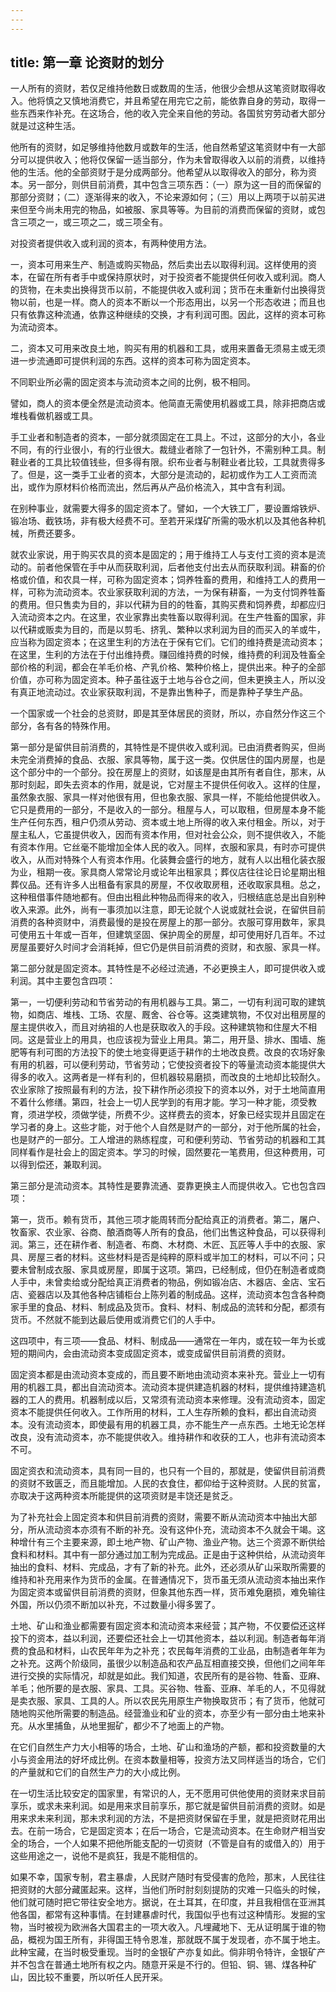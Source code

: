 ```yaml
---
---
---
```

title: 第一章 论资财的划分
---

一人所有的资财，若仅足维持他数日或数周的生活，他很少会想从这笔资财取得收入。他将慎之又慎地消费它，并且希望在用完它之前，能依靠自身的劳动，取得一些东西来作补充。在这场合，他的收入完全来自他的劳动。各国贫穷劳动者大部分就是过这种生活。

他所有的资财，如足够维持他数月或数年的生活，他自然希望这笔资财中有一大部分可以提供收入；他将仅保留一适当部分，作为未曾取得收入以前的消费，以维持他的生活。他的全部资财于是分成两部分。他希望从以取得收入的部分，称为资本。另一部分，则供目前消费，其中包含三项东西：（一）原为这一目的而保留的那部分资财；（二）逐渐得来的收入，不论来源如何；（三）用以上两项于以前买进来但至今尚未用完的物品，如被服、家具等等。为目前的消费而保留的资财，或包含三项之一，或三项之二，或三项全有。

对投资者提供收入或利润的资本，有两种使用方法。

一，资本可用来生产、制造或购买物品，然后卖出去以取得利润。这样使用的资本，在留在所有者手中或保持原状时，对于投资者不能提供任何收入或利润。商人的货物，在未卖出换得货币以前，不能提供收入或利润；货币在未重新付出换得货物以前，也是一样。商人的资本不断以一个形态用出，以另一个形态收进；而且也只有依靠这种流通，依靠这种继续的交换，才有利润可图。因此，这样的资本可称为流动资本。

二，资本又可用来改良土地，购买有用的机器和工具，或用来置备无须易主或无须进一步流通即可提供利润的东西。这样的资本可称为固定资本。

不同职业所必需的固定资本与流动资本之间的比例，极不相同。

譬如，商人的资本便全然是流动资本。他简直无需使用机器或工具，除非把商店或堆栈看做机器或工具。

手工业者和制造者的资本，一部分就须固定在工具上。不过，这部分的大小，各业不同，有的行业很小，有的行业很大。裁缝业者除了一包针外，不需别种工具。制鞋业者的工具比较值钱些，但多得有限。织布业者与制鞋业者比较，工具就贵得多了。但是，这一类手工业者的资本，大部分是流动的，起初或作为工人工资而流出，或作为原材料价格而流出，然后再从产品价格流入，其中含有利润。

在别种事业，就需要大得多的固定资本了。譬如，一个大铁工厂，要设置熔铁炉、锻冶场、截铁场，非有极大经费不可。至若开采煤矿所需的吸水机以及其他各种机械，所费还要多。

就农业家说，用于购买农具的资本是固定的；用于维持工人与支付工资的资本是流动的。前者他保管在手中从而获取利润，后者他支付出去从而获取利润。耕畜的价格或价值，和农具一样，可称为固定资本；饲养牲畜的费用，和维持工人的费用一样，可称为流动资本。农业家获取利润的方法，一为保有耕畜，一为支付饲养牲畜的费用。但只售卖为目的，非以代耕为目的的牲畜，其购买费和饲养费，却都应归入流动资本之内。在这里，农业家靠出卖牲畜以取得利润。在生产牲畜的国家，非以代耕或贩卖为目的，而是以剪毛、挤乳、繁种以求利润为目的而买入的羊或牛，应当称为固定资本；在这里生利的方法在于保有它们。它们的维持费是流动资本；在这里，生利的方法在于付出维持费。赚回维持费的时候，维持费的利润及牲畜全部价格的利润，都会在羊毛价格、产乳价格、繁种价格上，提供出来。种子的全部价值，亦可称为固定资本。种子虽往返于土地与谷仓之间，但未更换主人，所以没有真正地流动过。农业家获取利润，不是靠出售种子，而是靠种子孳生产品。

一个国家或一个社会的总资财，即是其至体居民的资财，所以，亦自然分作这三个部分，各有各的特殊作用。

第一部分是留供目前消费的，其特性是不提供收入或利润。已由消费者购买，但尚未完全消费掉的食品、衣服、家具等物，属于这一类。仅供居住的国内房屋，也是这个部分中的一个部分。投在房屋上的资财，如该屋是由其所有者自住，那末，从那时刻起，即失去资本的作用，就是说，它对屋主不提供任何收入。这样的住屋，虽然象衣服、家具一样对他很有用，但也象衣服、家具一样，不能给他提供收入。它只是费用的一部分，不是收入的一部分。租屋与人，可以取租，但房屋本身不能生产任何东西，租户仍须从劳动、资本或土地上所得的收入来付租金。所以，对于屋主私人，它虽提供收入，因而有资本作用，但对社会公众，则不提供收入，不能有资本作用。它丝毫不能增加全体人民的收入。同样，衣服和家具，有时亦可提供收入，从而对特殊个人有资本作用。化装舞会盛行的地方，就有人以出租化装衣服为业，租期一夜。家具商人常常论月或论年出租家具；葬仪店往往论日论星期出租葬仪品。还有许多人出租备有家具的房屋，不仅收取房租，还收取家具租。总之，这种租借事件随地都有。但由出租此种物品而得来的收入，归根结底总是出自别种收入来源。此外，尚有一事须加以注意，即无论就个人说或就社会说，在留供目前消费的各种资财中，消费最慢的是投在房屋上的那一部分。衣服可穿用数年，家具可使用五十年或一百年，但建筑坚固、保护周全的房屋，却可使用好几百年。不过房屋虽要好久时间才会消耗掉，但它仍是供目前消费的资财，和衣服、家具一样。

第二部分就是固定资本。其特性是不必经过流通，不必更换主人，即可提供收入或利润。其中主要包含四项：

第一，一切便利劳动和节省劳动的有用机器与工具。第二，一切有利润可取的建筑物，如商店、堆栈、工场、农屋、厩舍、谷仓等。这类建筑物，不仅对出租房屋的屋主提供收入，而且对纳祖的人也是获取收入的手段。这种建筑物和住屋大不相同。这是营业上的用具，也应该视为营业上用具。第二，用开垦、排水、围墙、施肥等有利可图的方法投下的使土地变得更适于耕作的土地改良费。改良的农场好象有用的机器，可以便利劳动，节省劳动；它使投资者投下的等量流动资本能提供大得多的收入。这两者是一样有利的，但机器较易磨损，而改良的土地却比较耐久。农业家除了按照最有利的方法，投下耕作所必须投下的资本以外，对于土地简直用不着什么修缮。第四，社会上一切人民学到的有用才能。学习一种才能，须受教育，须进学校，须做学徒，所费不少。这样费去的资本，好象已经实现并且固定在学习者的身上。这些才能，对于他个人自然是财产的一部分，对于他所属的社会，也是财产的一部分。工人增进的熟练程度，可和便利劳动、节省劳动的机器和工其同样看作是社会上的固定资本。学习的时候，固然要花一笔费用，但这种费用，可以得到偿还，兼取利润。





第三部分是流动资本。其特性是要靠流通、耍靠更换主人而提供收入。它也包含四项：

第一，货币。赖有货币，其他三项才能周转而分配给真正的消费者。第二，屠户、牧畜家、农业家、谷商、酿酒商等人所有的食品，他们出售这种食品，可以获得利润。第三，还在耕作者、制造者、布商、木材商、木匠、瓦匠等人手中的衣服、家具、房屋三者的材料。这些材料是否是纯粹的原料或半加工的材料，可以不问；只要未曾制成衣服、家具或房屋，即属于这项。第四，已经制成，但仍在制造者或商人手中，未曾卖给或分配给真正消费者的物品，例如锻冶店、木器店、金店、宝石店、瓷器店以及其他各种店铺柜台上陈列着的制成品。这样，流动资本包含各种商家手里的食品、材料、制成品及货币。食料、材料、制成品的流转和分配，都须有货币。不然就不能到达最后使用或消费它们的人手中。

这四项中，有三项——食品、材料、制成品——通常在一年内，或在较一年为长或短的期间内，会由流动资本变成固定资本，或变成留供目前消费的资财。

固定资本都是由流动资本变成的，而且要不断地由流动资本来补充。营业上一切有用的机器工具，都出自流动资本。流动资本提供建造机器的材料，提供维持建造机器的工人的费用。机器制成以后，又常须有流动资本来修理。没有流动资本，固定资本不能提供任何收入。工作所用的材料，工人生存所赖的食料，都出自流动资本。没有流动资本，即使最有用的机器工具，亦不能生产一点东西。土地无论怎样改良，没有流动资本，亦不能提供收入。维持耕作和收获的工人，也非有流动资本不可。

固定资衣和流动资本，具有同一目的，也只有一个目的，那就是，使留供目前消费的资财不致匮乏，而且能增加。人民的衣食住，都仰给于这种资财。人民的贫富，亦取决于这两种资本所能提供的这项资财是丰饶还是贫乏。

为了补充社会上固定资本和供目前消费的资财，需要不断从流动资本中抽出大部分，所从流动资本亦须有不断的补充。没有这仲仆充，流动资本不久就会干竭。这种增什有三个主要来源，即土地产物、矿山产物、渔业产物。达三个资源不断供给食料和材料。其中有一部分通过加工制为完成品。正是由于这种供给，从流动资年抽出的食料、材料、完成品，才有了新的补充。此外，还必须从矿山采取所需要的维持和补充用来作为货币的金属。在普通情况下，货币虽无须从流动资本抽出来作为固定资本或留供目前消费的资财，但象其他东西一样，货币难免磨损，难免输往外国，所以仍须不断加以补充，不过数量小得多罢了。

土地、矿山和渔业都需要有固定资本和流动资本来经营；其产物，不仅要偿还这样投下的资本，益以利润，还要偿还社会上一切其他资本，益以利润。制造者每年消费的食品和材料，山农民年年为之补充；农民每年消费的工业品，由制造者年年为之补充。这两个阶级同，虽很少以制造品和农产品互相直接交换，但他们之间年年进行交换的实际情况，却就是如此。我们知道，农民所有的是谷物、牲畜、亚麻、羊毛；他所要的是衣服、家具、工具。买谷物、牲畜、亚麻、羊毛的人，不见得就是卖衣服、家具、工具的人。所以农民先用原生产物换取货币；有了货币，他就可随地购买他所需要的制造品。经营渔业和矿业的资本，亦至少有一部分由土地来补充。从水里捕鱼，从地里掘矿，都少不了地面上的产物。

在它们自然生产力大小相等的场合，土地、矿山和渔场的产额，都和投资数量的大小与资金用法的好坏成比例。在资本数量相等，投资方法又同样适当的场合，它们的产量就和它们的自然生产力的大小成比例。

在一切生活比较安定的国家里，有常识的人，无不愿用可供他使用的资财来求目前享乐，或求未来利润。如是用来求目前享乐，那它就是留供目前消费的资财。如是用来求未来利润，那未求利润的方法，不是把资财保留在手里，就是把资财花用出去。在前一场合，它是固定资本；在后一场合，它是流动资本。在生命财产相当安全的场合，一个人如果不把他所能支配的一切资财（不管是自有的或借入的）用于这些用途之一，说他不是疯狂，我是不能相信的。

如果不幸，国家专制，君主暴虐，人民财产随时有受侵害的危险，那末，人民往往把资财的大部分藏匿起来。这样，当他们所时肘刻刻提防的灾难一只临头的时候，他们就可随时把它带往安全地方。据说，在土耳其，在印度，并且我相信在亚洲其他各国，都常有这种事情。在封建暴虐时代，我国似乎也有过这种情形。发掘的宝物，当时被视为欧洲各大国君主的一项大收入。凡埋藏地下、无从证明属于谁的物品，概视为国王所有，非得国王特令恩准，那就既不属于发现者，亦不属于地主。此种宝藏，在当时极受重现。当时的金银矿产亦复如此。倘非明令特许，金银矿产并不包含在普通土地所有权之内。随意开采是不行的。但铅、铜、锡、煤各种矿山，因比较不重要，所以听任人民开采。